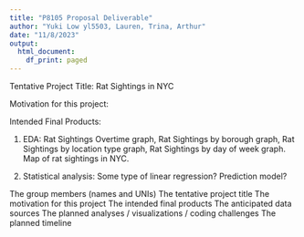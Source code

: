 ```yaml
---
title: "P8105 Proposal Deliverable"
author: "Yuki Low yl5503, Lauren, Trina, Arthur"
date: "11/8/2023"
output:
  html_document:
    df_print: paged
---
```


Tentative Project Title: Rat Sightings in NYC 

Motivation for this project: 

Intended Final Products: 

1) EDA: Rat Sightings Overtime graph, Rat Sightings by borough graph, Rat Sightings by location type graph, Rat Sightings by day of week graph. Map of rat sightings in NYC.

2) Statistical analysis: Some type of linear regression? Prediction model?


The group members (names and UNIs) 
The tentative project title
The motivation for this project
The intended final products
The anticipated data sources
The planned analyses / visualizations / coding challenges
The planned timeline
